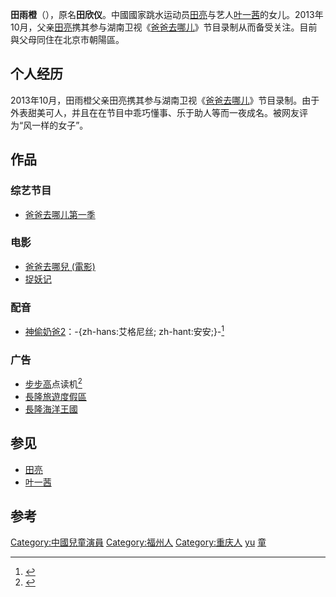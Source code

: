 {{blpsources|time=2014-01-06T05:31:46+00:00}}
{{藝人
|姓名 = 田雨橙
|類型 = 童星
|圖片 =
|圖片尺寸 = 
|圖片簡介 = 
|原名 = 田雨橙
|羅馬拼音 = Tian Yucheng
|英文名 = Cindy Tian
|暱稱 = 森碟
|其他藝名 = 
|國籍 = {{PRC}}
|民族 = [[汉族|汉族]]
|籍貫 = [[重庆市|重庆市]]
|出生名 = 
|出生日期 = {{birth date and age|2008|4|15}}
|出生地點 = {{CHN}}[[福建省|福建省]][[福州市|福州市]]
|職業 = [[童星|童星]]
|語言 = [[普通话|普通话]]、[[英語|英語]]
|教育程度 = [[小学|小学]]
|母校 = [[北京德威英国国际学校|北京德威英国国际学校]]
|宗教信仰 =
|配偶 = 
|兒女 = 
|父母 = 父：[[田亮|田亮]]<br />母：[[叶一茜|叶一茜]]
|relatives = 弟
|音樂類型 = 
|演奏樂器 = 
|出道日期 = {{start date and age|2013|10}}
|出道作 = [[爸爸去哪儿|爸爸去哪儿]]第一季
|代表作 = 爸爸去哪儿第一季
|活躍年代 = 2013年至今
|唱片公司 = 
|經紀公司 = 
|獎項 = 
|imdb = 7522971
}}
'''田雨橙'''（{{bd|2008年|4月15日|catIdx=T田}}），原名'''田欣仪'''。中國國家跳水运动员[[田亮|田亮]]与艺人[[叶一茜|叶一茜]]的女儿。2013年10月，父亲[[田亮|田亮]]携其参与湖南卫视《[[爸爸去哪儿|爸爸去哪儿]]》节目录制从而备受关注。目前與父母同住在北京市朝陽區。

==个人经历==
2013年10月，田雨橙父亲田亮携其参与湖南卫视《[[爸爸去哪儿|爸爸去哪儿]]》节目录制。由于外表甜美可人，并且在在节目中乖巧懂事、乐于助人等而一夜成名。被网友评为“风一样的女子”。

==作品==
===综艺节目===
*[[爸爸去哪兒_(第一季)|爸爸去哪儿第一季]]

===电影===
*[[爸爸去哪兒_(電影)|爸爸去哪兒 (電影)]]
*[[捉妖记_(2015年电影)|捉妖记]]

===配音===
*[[神偷奶爸2|神偷奶爸2]]：-{zh-hans:艾格尼丝; zh-hant:安安;}-<ref>{{Cite web|title=田雨橙配音"神偷奶爸2"获赞：嘴型无死角贴合角色-中新网|url=http://www.chinanews.com/yl/2014/01-06/5701315.shtml|accessdate=2020-08-17|work=www.chinanews.com|archive-date=2016-03-05|archive-url=https://web.archive.org/web/20160305035210/http://www.chinanews.com/yl/2014/01-06/5701315.shtml|dead-url=no}}</ref>

===广告===
*[[步步高电子|步步高]]点读机<ref>{{Cite web |url=http://www.chinadaily.com.cn/hqgj/jryw/2013-12-31/content_10936387.html |title=田雨橙天价代言学习机:爸爸再也不用担心我的学习了 |accessdate=2014-01-06 |archive-date=2014-01-06 |archive-url=https://web.archive.org/web/20140106183127/http://www.chinadaily.com.cn/hqgj/jryw/2013-12-31/content_10936387.html |dead-url=no }}</ref>
*[[廣州長隆旅遊度假區|長隆旅遊度假區]]
*[[長隆海洋王國|長隆海洋王國]]

==参见==
*[[田亮|田亮]]
*[[叶一茜|叶一茜]]

== 参考 ==
{{reflist}}

{{爸爸去哪儿大家庭}}
{{Authority control}}
{{DEFAULTSORT:Tian yucheng}}
[[Category:中國兒童演員|Category:中國兒童演員]]
[[Category:福州人|Category:福州人]]
[[Category:重庆人|Category:重庆人]]
[[Category:田姓|yu]]
[[Category:爸爸去哪儿|童]]